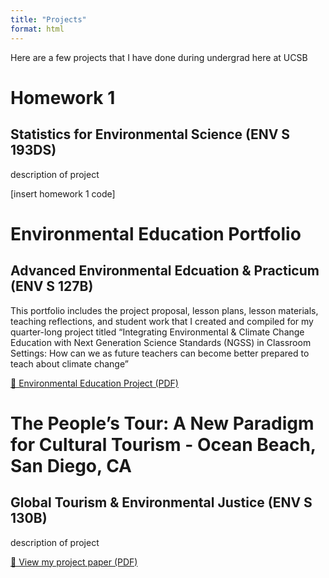 ```yaml
---
title: "Projects"
format: html
---
```


Here are a few projects that I have done during undergrad here at UCSB

# Homework 1 

## Statistics for Environmental Science (ENV S 193DS)

description of project 

[insert homework 1 code]

# Environmental Education Portfolio 
## Advanced Environmental Edcuation & Practicum (ENV S 127B)

This portfolio includes the project proposal, lesson plans, lesson materials, teaching reflections, and student work that I created and compiled for my quarter-long project titled “Integrating Environmental & Climate Change Education with Next Generation Science
Standards (NGSS) in Classroom Settings: How can we as future teachers can become better
prepared to teach about climate change” 

[🌸 Environmental Education Project (PDF)](projects_files/EE_portfolio.pdf){target="_blank"}

# The People’s Tour: A New Paradigm for Cultural Tourism - Ocean Beach, San Diego, CA 
## Global Tourism & Environmental Justice (ENV S 130B)

description of project 

[🌸 View my project paper (PDF)](projects_files/130b_paper.pdf){target="_blank"}



